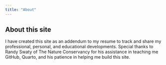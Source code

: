 ```yaml
---
title: "About"
---
```


## About this site

I have created this site as an addendum to my resume to track and share my professional, personal, and educational developments. Special thanks to Randy Swaty of The Nature Conservancy for his assistance in teaching me GitHub, Quarto, and his patience in helping me build this site.